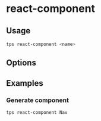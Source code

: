 
# react-component

## Usage

```bash
tps react-component <name>
```

## Options

<TemplateOptions template="react-component" type="js" />

## Examples

### Generate component

```bash
tps react-component Nav
```

